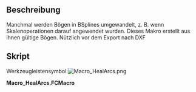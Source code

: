 <languages/>

{{Macro/de
|Name=HealArcs
|Translate=Bögen heilen
|Icon=Macro_HealArcs.png
|Description=Manchmal werden Bögen in B-Splines umgewandelt, z. B. wenn Skalierungsoperationen darauf angewendet wurden. Dieses Makro erstellt aus ihnen gültige Bögen. Nützlich vor dem Export nach DXF.
|Author=Yorik
|Version=0.1
|Date=2011-09-24
|FCVersion=Alle
|Download=[https://wiki.freecad.org/images/5/5a/Macro_HealArcs.png Werkzeugleisten-Symbol]
}}

<span id="Description"></span>
==Beschreibung==

Manchmal werden Bögen in BSplines umgewandelt, z. B. wenn Skalenoperationen darauf angewendet wurden. Dieses Makro erstellt aus ihnen gültige Bögen. Nützlich vor dem Export nach DXF

<span id="Script"></span>
==Skript==

Werkzeugleistensymbol [[Image:Macro_HealArcs.png]]

'''Macro_HealArcs.FCMacro'''

{{MacroCode|code=

try:
    import DraftGeomUtils as fcgeo
except:
    from draftlibs import fcgeo
import FreeCAD,FreeCADGui,Part

sel = FreeCADGui.Selection.getSelection()
if not sel:
    FreeCAD.Console.PrintWarning("Select something first!")
else:
    removeList = []
    for obj in sel:
        ed = obj.Shape.Edges[0]
        arc = fcgeo.arcFromSpline(ed)
        if arc:
            Part.show(arc)
            removeList.append(obj.Name)
    FreeCAD.ActiveDocument.recompute()
    print("removing", removeList)
    for n in removeList:
        FreeCAD.ActiveDocument.removeObject(n)
}}